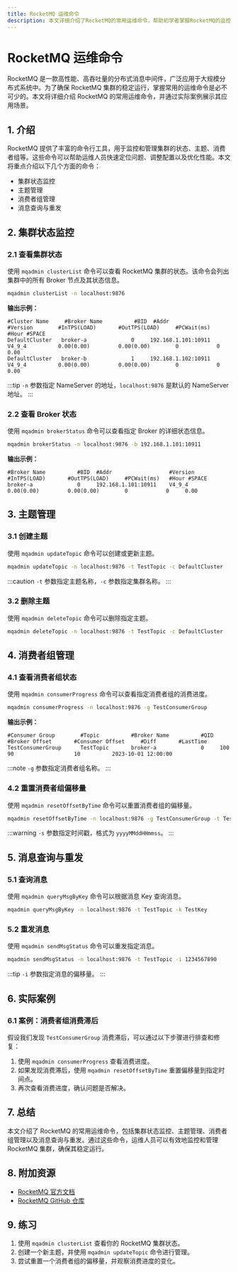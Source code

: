 ```yaml
---
title: RocketMQ 运维命令
description: 本文详细介绍了RocketMQ的常用运维命令，帮助初学者掌握RocketMQ的监控和管理技巧。
---
```


# RocketMQ 运维命令

RocketMQ 是一款高性能、高吞吐量的分布式消息中间件，广泛应用于大规模分布式系统中。为了确保 RocketMQ 集群的稳定运行，掌握常用的运维命令是必不可少的。本文将详细介绍 RocketMQ 的常用运维命令，并通过实际案例展示其应用场景。

## 1. 介绍

RocketMQ 提供了丰富的命令行工具，用于监控和管理集群的状态、主题、消费者组等。这些命令可以帮助运维人员快速定位问题、调整配置以及优化性能。本文将重点介绍以下几个方面的命令：

- 集群状态监控
- 主题管理
- 消费者组管理
- 消息查询与重发

## 2. 集群状态监控

### 2.1 查看集群状态

使用 `mqadmin clusterList` 命令可以查看 RocketMQ 集群的状态。该命令会列出集群中的所有 Broker 节点及其状态信息。

```bash
mqadmin clusterList -n localhost:9876
```

**输出示例：**

```plaintext
#Cluster Name     #Broker Name          #BID  #Addr                  #Version        #InTPS(LOAD)       #OutTPS(LOAD)     #PCWait(ms)   #Hour #SPACE
DefaultCluster   broker-a              0     192.168.1.101:10911    V4_9_4          0.00(0.00)         0.00(0.00)        0            0     0.00
DefaultCluster   broker-b              1     192.168.1.102:10911    V4_9_4          0.00(0.00)         0.00(0.00)        0            0     0.00
```

:::tip
`-n` 参数指定 NameServer 的地址，`localhost:9876` 是默认的 NameServer 地址。
:::

### 2.2 查看 Broker 状态

使用 `mqadmin brokerStatus` 命令可以查看指定 Broker 的详细状态信息。

```bash
mqadmin brokerStatus -n localhost:9876 -b 192.168.1.101:10911
```

**输出示例：**

```plaintext
#Broker Name          #BID  #Addr                  #Version        #InTPS(LOAD)       #OutTPS(LOAD)     #PCWait(ms)   #Hour #SPACE
broker-a              0     192.168.1.101:10911    V4_9_4          0.00(0.00)         0.00(0.00)        0            0     0.00
```

## 3. 主题管理

### 3.1 创建主题

使用 `mqadmin updateTopic` 命令可以创建或更新主题。

```bash
mqadmin updateTopic -n localhost:9876 -t TestTopic -c DefaultCluster
```

:::caution
`-t` 参数指定主题名称，`-c` 参数指定集群名称。
:::

### 3.2 删除主题

使用 `mqadmin deleteTopic` 命令可以删除指定主题。

```bash
mqadmin deleteTopic -n localhost:9876 -t TestTopic -c DefaultCluster
```

## 4. 消费者组管理

### 4.1 查看消费者组状态

使用 `mqadmin consumerProgress` 命令可以查看指定消费者组的消费进度。

```bash
mqadmin consumerProgress -n localhost:9876 -g TestConsumerGroup
```

**输出示例：**

```plaintext
#Consumer Group        #Topic          #Broker Name          #QID  #Broker Offset       #Consumer Offset     #Diff       #LastTime
TestConsumerGroup      TestTopic       broker-a              0     100                  90                   10          2023-10-01 12:00:00
```

:::note
`-g` 参数指定消费者组名称。
:::

### 4.2 重置消费者组偏移量

使用 `mqadmin resetOffsetByTime` 命令可以重置消费者组的偏移量。

```bash
mqadmin resetOffsetByTime -n localhost:9876 -g TestConsumerGroup -t TestTopic -s 20231001120000
```

:::warning
`-s` 参数指定时间戳，格式为 `yyyyMMddHHmmss`。
:::

## 5. 消息查询与重发

### 5.1 查询消息

使用 `mqadmin queryMsgByKey` 命令可以根据消息 Key 查询消息。

```bash
mqadmin queryMsgByKey -n localhost:9876 -t TestTopic -k TestKey
```

### 5.2 重发消息

使用 `mqadmin sendMsgStatus` 命令可以重发指定消息。

```bash
mqadmin sendMsgStatus -n localhost:9876 -t TestTopic -i 1234567890
```

:::tip
`-i` 参数指定消息的偏移量。
:::

## 6. 实际案例

### 6.1 案例：消费者组消费滞后

假设我们发现 `TestConsumerGroup` 消费滞后，可以通过以下步骤进行排查和修复：

1. 使用 `mqadmin consumerProgress` 查看消费进度。
2. 如果发现消费滞后，使用 `mqadmin resetOffsetByTime` 重置偏移量到指定时间点。
3. 再次查看消费进度，确认问题是否解决。

## 7. 总结

本文介绍了 RocketMQ 的常用运维命令，包括集群状态监控、主题管理、消费者组管理以及消息查询与重发。通过这些命令，运维人员可以有效地监控和管理 RocketMQ 集群，确保其稳定运行。

## 8. 附加资源

- [RocketMQ 官方文档](https://rocketmq.apache.org/docs/)
- [RocketMQ GitHub 仓库](https://github.com/apache/rocketmq)

## 9. 练习

1. 使用 `mqadmin clusterList` 查看你的 RocketMQ 集群状态。
2. 创建一个新主题，并使用 `mqadmin updateTopic` 命令进行管理。
3. 尝试重置一个消费者组的偏移量，并观察消费进度的变化。
